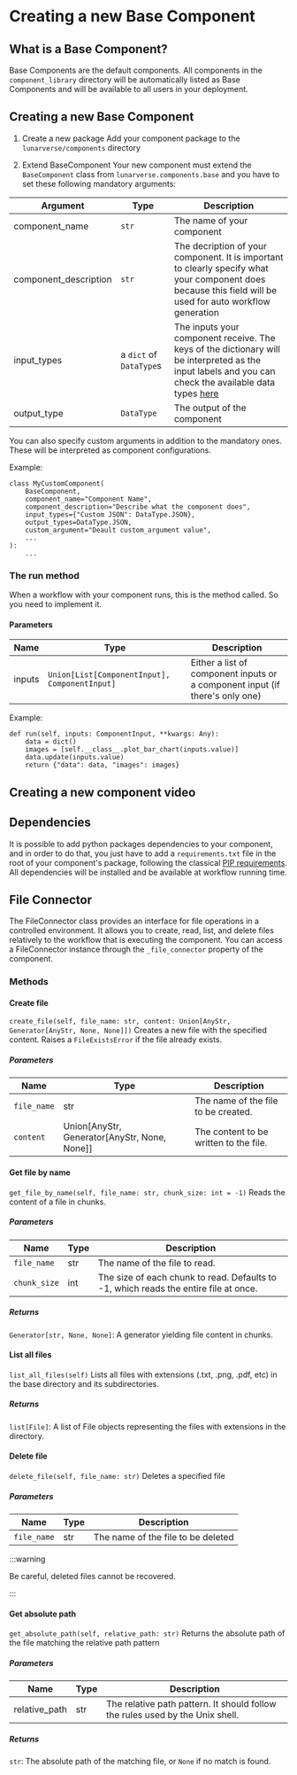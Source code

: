 
# Creating a new Base Component

## What is a Base Component?

Base Components are the default components. All components in the `component_library` directory will be automatically listed as Base Components and will be available to all users in your deployment.

## Creating a new Base Component

1. Create a new package
Add your component package to the `lunarverse/components` directory

2. Extend BaseComponent
Your new component must extend the `BaseComponent` class from `lunarverse.components.base` and you have to set these following mandatory arguments:

| Argument | Type | Description |
| ----------- | ----------- | ----------- |
| component_name | `str` | The name of your component |
| component_description | `str` | The decription of your component. It is important to clearly specify what your component does because this field will be used for auto workflow generation |
| input_types | a `dict` of `DataType`s | The inputs your component receive. The keys of the dictionary will be interpreted as the input labels and you can check the available data types [here](./component.md#data-types) |
| output_type | `DataType` | The output of the component |

You can also specify custom arguments in addition to the mandatory ones. These will be interpreted as component configurations.

Example:
```
class MyCustomComponent(
    BaseComponent,
    component_name="Component Name",
    component_description="Describe what the component does",
    input_types={"Custom JSON": DataType.JSON},
    output_types=DataType.JSON,
    custom_argument="Deault custom_argument value",
    ...
):
    ...
```

### The run method
When a workflow with your component runs, this is the method called. So you need to implement it.

#### Parameters
| Name | Type | Description |
| ----------- | ----------- | ----------- |
| inputs | `Union[List[ComponentInput], ComponentInput]` | Either a list of component inputs or a component input (if there's only one)

Example:
```
def run(self, inputs: ComponentInput, **kwargs: Any):
    data = dict()
    images = [self.__class__.plot_bar_chart(inputs.value)]
    data.update(inputs.value)
    return {"data": data, "images": images}
```

## Creating a new component video
<ReactPlayer playing controls url='/creating-a-new-component.mp4' />

## Dependencies
It is possible to add python packages dependencies to your component, and in order to do that, you just have to add a `requirements.txt` file in the root of your component's package, following the classical [PIP requirements](https://pip.pypa.io/en/stable/reference/requirements-file-format/). All dependencies will be installed and be available at workflow running time.

## File Connector
The FileConnector class provides an interface for file operations in a controlled environment. It allows you to create, read, list, and delete files relatively to the workflow that is executing the component. You can access a FileConnector instance through the `_file_connector` property of the component.

### Methods

#### Create file
`create_file(self, file_name: str, content: Union[AnyStr, Generator[AnyStr, None, None]])`
Creates a new file with the specified content. Raises a `FileExistsError` if the file already exists.

##### Parameters
| Name | Type | Description |
| ----------- | ----------- | ----------- |
| `file_name` | str | The name of the file to be created. |
| `content` | Union[AnyStr, Generator[AnyStr, None, None]] | The content to be written to the file. |

#### Get file by name
`get_file_by_name(self, file_name: str, chunk_size: int = -1)`
Reads the content of a file in chunks.

##### Parameters
| Name | Type | Description |
| ----------- | ----------- | ----------- |
| `file_name` | str | The name of the file to read. |
| `chunk_size` | int | The size of each chunk to read. Defaults to -1, which reads the entire file at once.

##### Returns

`Generator[str, None, None]`: A generator yielding file content in chunks.

#### List all files
`list_all_files(self)`
Lists all files with extensions (.txt, .png, .pdf, etc) in the base directory and its subdirectories.

##### Returns

`list[File]`: A list of File objects representing the files with extensions in the directory.

#### Delete file
`delete_file(self, file_name: str)`
Deletes a specified file

##### Parameters
| Name | Type | Description |
| ----------- | ----------- | ----------- |
| `file_name` | str | The name of the file to be deleted |

:::warning

Be careful, deleted files cannot be recovered.

:::

#### Get absolute path
`get_absolute_path(self, relative_path: str)`
Returns the absolute path of the file matching the relative path pattern

##### Parameters
| Name | Type | Description |
| ----------- | ----------- | ----------- |
| relative_path | str | The relative path pattern. It should follow the rules used by the Unix shell. |

##### Returns

`str`: The absolute path of the matching file, or `None` if no match is found.

